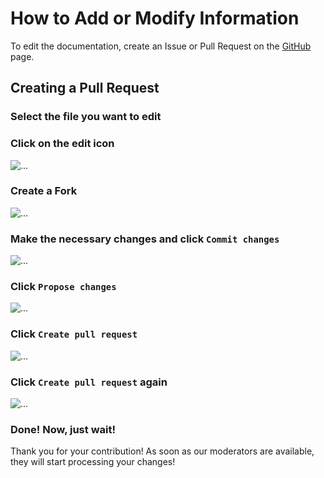 
# How to Add or Modify Information

To edit the documentation, create an Issue or Pull Request on the [GitHub](https://github.com/psiget/s2ue-docs) page.

## Creating a Pull Request

<Steps>

### Select the file you want to edit

### Click on the edit icon

![...](./doc-public.ru/img/icon-edit.png)

### Create a Fork

![...](./doc-public.ru/img/create-fork.png)

### Make the necessary changes and click `Commit changes`

![...](./doc-public.ru/img/commit-changes.png)

### Click `Propose changes`

![...](./doc-public.ru/img/propose-changes.png)

### Click `Create pull request`

![...](./doc-public.ru/img/create-pull-request.png)

### Click `Create pull request` again

![...](./doc-public.ru/img/create-pull-request-x2.png)

### Done! Now, just wait!

</Steps>

Thank you for your contribution! As soon as our moderators are available, they will start processing your changes!
